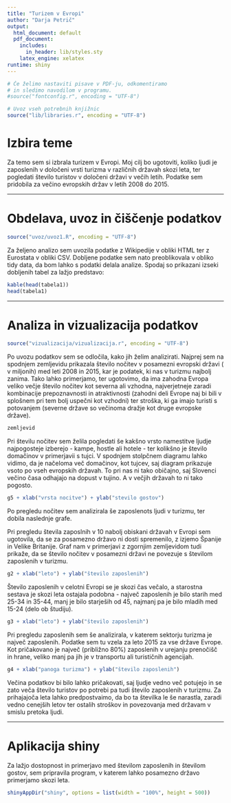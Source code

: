 ```yaml
---
title: "Turizem v Evropi"
author: "Darja Petrič"
output:
  html_document: default
  pdf_document:
    includes:
      in_header: lib/styles.sty
    latex_engine: xelatex
runtime: shiny
---
```


```r
# Če želimo nastaviti pisave v PDF-ju, odkomentiramo
# in sledimo navodilom v programu.
#source("fontconfig.r", encoding = "UTF-8")

# Uvoz vseh potrebnih knjižnic
source("lib/libraries.r", encoding = "UTF-8")
```

# Izbira teme

Za temo sem si izbrala turizem v Evropi. Moj cilj bo ugotoviti, koliko ljudi je zaposlenih v določeni vrsti turizma v različnih državah skozi leta, ter pogledati število turistov v določeni državi v večih letih. Podatke sem pridobila za večino evropskih držav v letih 2008 do 2015.

***

# Obdelava, uvoz in čiščenje podatkov

```r
source("uvoz/uvoz1.R", encoding = "UTF-8")
```

Za željeno analizo sem uvozila podatke z Wikipedije v obliki HTML ter z Eurostata v obliki CSV. Dobljene podatke sem nato preoblikovala v obliko tidy data, da bom lahko s podatki delala analize. Spodaj so prikazani izseki dobljenih tabel za lažjo predstavo:

```r
kable(head(tabela1))
head(tabela1)
```

***

# Analiza in vizualizacija podatkov

```r
source("vizualizacija/vizualizacija.r", encoding = "UTF-8")

```
Po uvozu podatkov sem se odločila, kako jih želim analizirati. Najprej sem na spodnjem zemljevidu prikazala število nočitev v posamezni evropski državi ( v miljonih) med leti 2008 in 2015, kar je podatek, ki nas v turizmu najbolj zanima. Tako lahko primerjamo, ter ugotovimo, da ima zahodna Evropa veliko večje število nočitev kot severna ali vzhodna, najverjetneje zaradi kombinacije prepoznavnosti in atraktivnosti (zahodni deli Evrope naj bi bili v splošnem pri tem bolj uspečni kot vzhodni) ter stroška, ki ga imajo turisti s potovanjem (severne države so večinoma dražje kot druge evropske države).



```r
zemljevid
```





Pri številu nočitev sem želila pogledati še kakšno vrsto namestitve ljudje najpogosteje izberejo - kampe, hostle ali hotele - ter kolikšno je število domačinov v primerjavii s tujci. V spodnjem stolpčnem diagramu lahko vidimo, da je načeloma več domačinov, kot tujcev, saj diagram prikazuje vsoto po vseh evropskih državah. To pri nas ni tako običajno, saj Slovenci večino časa odhajajo na dopust v tujino. A v večjih državah to ni tako pogosto.



```r
g5 + xlab("vrsta nocitve") + ylab("stevilo gostov")
```





Po pregledu nočitev sem analizirala še zaposlenots ljudi v turizmu, ter dobila naslednje grafe.

Pri pregledu števila zaposlnih v 10 nabolj obiskani državah v Evropi sem ugotovila, da se za posamezno državo ni dosti spremenilo, z izjemo Španije in Velike Britanije. Graf nam v primerjavi z zgornjim zemljevidom tudi prikaže, da se število nočitev v posamezni državi ne povezuje s številom zaposlenih v turizmu.



```r
g2 + xlab("leto") + ylab("število zaposlenih")
```




Število zaposlenih v celotni Evropi se je skozi čas večalo, a starostna sestava je skozi leta ostajala podobna - največ zaposlenih je bilo starih med 25-34 in 35-44, manj je bilo starješih od 45, najmanj pa je bilo mladih med 15-24 (delo ob študiju).


```r
g3 + xlab("leto") + ylab("število zaposlenih")
```




Pri pregledu zaposlenih sem še analizirala, v katerem sektorju turizma je največ zaposlenih. Podatke sem tu vzela za leto 2015 za vse države Evrope. Kot pričakovano je največ (približno 80%) zaposlenih v urejanju prenočišč in hrane, veliko manj pa jih je v transportu ali turističnih agencijah.


```r
g4 + xlab("panoga turizma") + ylab("število zaposlenih")
```



Večina podatkov bi bilo lahko pričakovati, saj ljudje vedno več potujejo in se zato veča število turistov po potrebi pa tudi število zaposlenih v turizmu. Za prihajajoča leta lahko predpostvaimo, da bo ta številka le še narastla, zaradi vedno cenejših letov ter ostalih stroškov in povezovanja med državam v smislu pretoka ljudi.

***
# Aplikacija shiny
Za lažjo dostopnost in primerjavo med številom zaposlenih in številom gostov, sem pripravila program, v katerem lahko posamezno državo primerjamo skozi leta.

```r
shinyAppDir("shiny", options = list(width = "100%", height = 500))
```